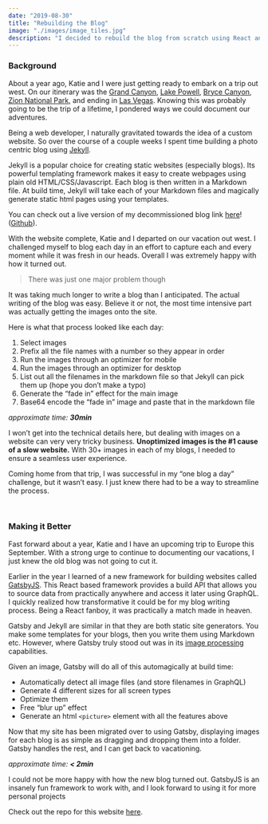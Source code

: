 ```yaml
---
date: "2019-08-30"
title: "Rebuilding the Blog"
image: "./images/image_tiles.jpg"
description: "I decided to rebuild the blog from scratch using React and GatsbyJS."
---
```




### Background

About a year ago, Katie and I were just getting ready to embark on a trip out west. On our itinerary was the [Grand Canyon](https://evanslawski.com/03-grand-canyon/), [Lake Powell](https://evanslawski.com/06-lake-powell/), [Bryce Canyon](https://evanslawski.com/07-bryce-canyon/), [Zion National Park](https://evanslawski.com/10-celebrating-two-years/), and ending in [Las Vegas](https://evanslawski.com/13-viva-las-vegas/). Knowing this was probably going to be the trip of a lifetime, I pondered ways we could document our adventures.

Being a web developer, I naturally gravitated towards the idea of a custom website. So over the course of a couple weeks I spent time building a photo centric blog using [Jekyll](https://jekyllrb.com/).

Jekyll is a popular choice for creating static websites (especially blogs). Its powerful templating framework makes it easy to create webpages using plain old HTML/CSS/Javascript. Each blog is then written in a Markdown file. At build time, Jekyll will take each of your Markdown files and magically generate static html pages using your templates.

<InlineImage imageName="old_blog.jpg"/>

You can check out a live version of my decommissioned blog link [here](https://eslawski.github.io/portfolio-v2/)! ([Github](https://github.com/eslawski/portfolio-v2)).

With the website complete, Katie and I departed on our vacation out west. I challenged myself to blog each day in an effort to capture each and every moment while it was fresh in our heads. Overall I was extremely happy with how it turned out.

> There was just one major problem though

It was taking much longer to write a blog than I anticipated. The actual writing of the blog was easy. Believe it or not, the most time intensive part was actually getting the images onto the site.

Here is what that process looked like each day:

1. Select images
2. Prefix all the file names with a number so they appear in order
3. Run the images through an optimizer for mobile
4. Run the images through an optimizer for desktop
5. List out all the filenames in the markdown file so that Jekyll can pick them up (hope you don’t make a typo)
6. Generate the “fade in” effect for the main image
7. Base64 encode the “fade in” image and paste that in the markdown file

_approximate time: **30min**_

I won’t get into the technical details here, but dealing with images on a website can very very tricky business. **Unoptimized images is the #1 cause of a slow website.** With 30+ images in each of my blogs, I needed to ensure a seamless user experience.

Coming home from that trip, I was successful in my “one blog a day” challenge, but it wasn’t easy. I just knew there had to be a way to streamline the process.

<br/>

### Making it Better

Fast forward about a year, Katie and I have an upcoming trip to Europe this September. With a strong urge to continue to documenting our vacations, I just knew the old blog was not going to cut it.

Earlier in the year I learned of a new framework for building websites called [GatsbyJS](https://www.gatsbyjs.org/). This React based framework provides a build API that allows you to source data from practically anywhere and access it later using GraphQL. I quickly realized how transformative it could be for my blog writing process. Being a React fanboy, it was practically a match made in heaven.

Gatsby and Jekyll are similar in that they are both static site generators. You make some templates for your blogs, then you write them using Markdown etc. However, where Gatsby truly stood out was in its [image processing](https://www.gatsbyjs.org/packages/gatsby-image/) capabilities.

Given an image, Gatsby will do all of this automagically at build time:
-   Automatically detect all image files (and store filenames in GraphQL)
-   Generate 4 different sizes for all screen types
-   Optimize them
-   Free “blur up” effect
-   Generate an html ```<picture>``` element with all the features above

Now that my site has been migrated over to using Gatsby, displaying images for each blog is as simple as dragging and dropping them into a folder. Gatsby handles the rest, and I can get back to vacationing.

_approximate time: **< 2min**_

I could not be more happy with how the new blog turned out. GatsbyJS is an insanely fun framework to work with, and I look forward to using it for more personal projects

Check out the repo for this website [here](https://github.com/eslawski/personal-website).
